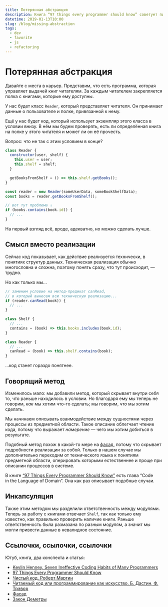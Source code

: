 ```yaml
---
title: Потерянная абстракция
description: Книга “97 things every programmer should know” советует писать код в понятиях предметной области. Показываю на примере, в чём плюсы такого подхода.
datetime: 2019-01-13T10:00
slug: /blog/missing-abstraction
tags:
  - dev
  - favorite
  - js
  - refactoring
---
```


# Потерянная абстракция

Давайте с места в карьер. Представим, что есть программа, которая управляет выдачей книг читателям. За каждым читателем закрепляется полка с книгами, которые ему доступны.

У нас будет класс `Reader`, который представляет читателя. Он принимает данные о пользователе и полке, привязанной к нему.

Ещё у нас будет код, который использует экземпляр этого класса в условии внизу. В нём мы будем проверять, есть ли определённая книга на полке у этого читателя и может ли он её прочесть.

Вопрос: что не так с этим условием в конце?

```js
class Reader {
  constructor(user, shelf) {
    this.user = user;
    this.shelf = shelf;
  }

  getBooksFromShelf = () => this.shelf.getBooks();
}

const reader = new Reader(someUserData, someBookShelfData);
const books = reader.getBooksFromShelf();

// вот тут проблема ↓
if (books.contains(book.id)) {
  // ...
}
```

На первый взгляд всё, вроде, адекватно, но можно сделать лучше.

## Смысл вместо реализации

Сейчас код показывает, как действие реализуется технически, в понятиях структур данных. Техническая реализация обычно многословна и сложна, поэтому понять сразу, что тут происходит, — трудно.

Но как только мы...

```js
// заменим условие на метод-предикат canRead,
// в который вынесем всю техническую реализацию...
if (reader.canRead(book)) {
  // ...
}

class Shelf {
  // ...
  contains = (book) => this.books.includes(book.id);
}

class Reader {
  // ...
  canRead = (book) => this.shelf.contains(book);
}
```

...код станет гораздо понятнее.

## Говорящий метод

Изменилось мало: мы добавили метод, который скрывает внутри себя то, что раньше находилось в условии. Но благодаря ему мы теперь не говорим, _как_ мы хотим что-то сделать; мы говорим, _что_ мы хотим сделать.

Мы начинаем описывать взаимодействие между сущностями через процессы из предметной области. Такое описание облегчает чтение кода, потому что выражает _намерение_ — чего мы хотим добиться в результате.

Подобный метод похож в какой-то мере на [фасад](https://github.com/kamranahmedse/design-patterns-for-humans#-facade), потому что скрывает подробности реализации за собой. Только в нашем случае мы дополнительно переходим от технического языка к понятиям предметной области, оперировать которыми естественнее и проще при описании процессов в системе.

В книге [“97 Things Every Programmer Should Know”](https://97-things-every-x-should-know.gitbooks.io/97-things-every-programmer-should-know/content/ru/) есть глава “Code in the Language of Domain”. Она как раз описывает подобные случаи.

## Инкапсуляция

Также этим методом мы разделили ответственность между модулями. Теперь за работу с книгами отвечает `Shelf`, так как только ему известно, как правильно проверить наличие книги. Раньше ответственность была размазана по разным модулям, а значит мы могли привести данные в невалидное состояние.

## Ссылочки, ссылочки, ссылочки

Ютуб, книга, два конспекта и статья:

- [Kevlin Henney. Seven Ineffective Coding Habits of Many Programmers](https://youtu.be/ZsHMHukIlJY?t=2036)
- [97 Things Every Programmer Should Know](https://www.amazon.com/Things-Every-Programmer-Should-Know/dp/0596809484)
- [Чистый код. Роберт Мартин](/blog/clean-code/)
- [Читаемый код или программирование как искусство. Б. Дастин, Ф. Трэвор](/blog/the-art-of-readable-code/)
- [Фасад](https://github.com/kamranahmedse/design-patterns-for-humans#-facade)
- [Закон Деметры](https://ru.wikipedia.org/wiki/Закон_Деметры)
